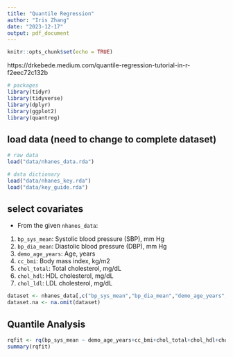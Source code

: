 ```yaml
---
title: "Quantile Regression"
author: "Iris Zhang"
date: "2023-12-17"
output: pdf_document
---
```


```r
knitr::opts_chunk$set(echo = TRUE)
```



https://drkebede.medium.com/quantile-regression-tutorial-in-r-f2eec72c132b 



```r
# packages
library(tidyr)
library(tidyverse)
library(dplyr)
library(ggplot2)
library(quantreg)
```



## load data (need to change to complete dataset)


```r
# raw data
load("data/nhanes_data.rda")

# data dictionary
load("data/nhanes_key.rda")
load("data/key_guide.rda")
```



## select covariates 

- From the given `nhanes_data`: 

1. `bp_sys_mean`: Systolic blood pressure (SBP), mm Hg
2. `bp_dia_mean`: Diastolic blood pressure (DBP), mm Hg
3. `demo_age_years`: Age, years
4. `cc_bmi`: Body mass index, kg/m2
5. `chol_total`: Total cholesterol, mg/dL
6. `chol_hdl`: HDL cholesterol, mg/dL
7. `chol_ldl`: LDL cholesterol, mg/dL



```r
dataset <- nhanes_data[,c("bp_sys_mean","bp_dia_mean","demo_age_years","cc_bmi","chol_total","chol_hdl","chol_ldl")]
dataset.na <- na.omit(dataset)
```



## Quantile Analysis 


```r
rqfit <- rq(bp_sys_mean ~ demo_age_years+cc_bmi+chol_total+chol_hdl+chol_ldl, tau=0.90,data = dataset.na)
summary(rqfit)
```











